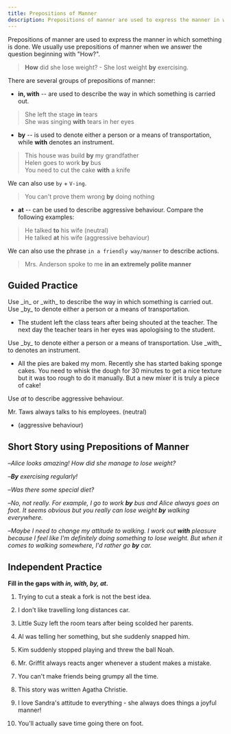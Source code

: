```yaml
---
title: Prepositions of Manner
description: Prepositions of manner are used to express the manner in which something is done. We usually use prepositions of manner when we answer the question beginning with "How?"
---
```


Prepositions of manner are used to express the manner in which something is done. We usually use prepositions of manner when we answer the question beginning with "How?".

> **How** did she lose weight? - She lost weight **by** exercising.

There are several groups of prepositions of manner:

- **in, with** -- are used to describe the way in which something is carried out.

> She left the stage **in** tears  
> She was singing **with** tears in her eyes

- **by** -- is used to denote either a person or a means of transportation, while **with** denotes an instrument.

> This house was build **by** my grandfather  
> Helen goes to work **by** bus  
> You need to cut the cake **with** a knife

We can also use `by` + `V-ing`.

> You can't prove them wrong **by** doing nothing

- **at** -- can be used to describe aggressive behaviour. Compare the following examples:

> He talked **to** his wife (neutral)  
> He talked **at** his wife (aggressive behaviour)

We can also use the phrase `in a friendly way/manner` to describe actions.

> Mrs. Anderson spoke to me **in an extremely polite manner**

## Guided Practice

<Callout mt={8}>
  Use _in_ or _with_ to describe the way in which something is carried out. Use _by_ to
  denote either a person or a means of transportation.
</Callout>

- The student left the class <Blank /> tears after being shouted at <Blank /> the teacher. The next day the teacher <Blank /> tears in her eyes was apologising to the student. <Tooltip content="in, by, with" />

<Callout>
  Use _by_ to denote either a person or a means of transportation. Use _with_ to denotes
  an instrument.
</Callout>

- All the pies are baked <Blank /> my mom. Recently she has started baking sponge cakes. You need to whisk the dough for 30 minutes to get a nice texture but it was too rough to do it manually. But <Blank /> a new mixer it is truly a piece of cake! <Tooltip content="by, with" />

<Callout>Use _at_ to describe aggressive behaviour.</Callout>

Mr. Taws always talks to his employees. (neutral)

- <Blank />
  <Blank /> (aggressive behaviour)
  <Tooltip content="Mr. Taws always talks at his employees." />

## Short Story using Prepositions of Manner

–_Alice looks amazing! How did she manage to lose weight?_

–_**By** exercising regularly!_

–_Was there some special diet?_

–_No, not really. For example, I go to work **by** bus and Alice always goes on foot. It seems obvious but you really can lose weight **by** walking everywhere._

–_Maybe I need to change my attitude to walking. I work out **with** pleasure because I feel like I'm definitely doing something to lose weight. But when it comes to walking somewhere, I'd rather go **by** car._

## Independent Practice

**Fill in the gaps with _in, with, by, at_.**

1. Trying to cut a steak <Blank /> a fork is not the best idea. <Tooltip content="with" />

2. I don't like travelling long distances <Blank /> car. <Tooltip content="by" />

3. Little Suzy left the room <Blank /> tears after being scolded <Blank /> her parents. <Tooltip content="in, by" />

4. Al was telling her something, but she suddenly snapped <Blank /> him. <Tooltip content="at" />

5. Kim suddenly stopped playing and threw the ball <Blank /> Noah. <Tooltip content="at" />

6. Mr. Griffit always reacts <Blank /> anger whenever a student makes a mistake. <Tooltip content="with" />

7. You can't make friends <Blank /> being grumpy all the time. <Tooltip content="by" />

8. This story was written <Blank /> Agatha Christie. <Tooltip content="by" />

9. I love Sandra's attitude to everything - she always does things <Blank /> a joyful manner! <Tooltip content="in" />

10. You'll actually save time <Blank /> going there on foot. <Tooltip content="by" />
